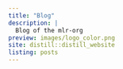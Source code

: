 ```yaml
---
title: "Blog"
description: |
  Blog of the mlr-org
preview: images/logo_color.png
site: distill::distill_website
listing: posts
---
```

